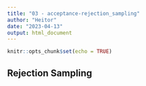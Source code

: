 ```yaml
---
title: "03 - acceptance-rejection_sampling"
author: "Heitor"
date: "2023-04-13"
output: html_document
---
```


```r
knitr::opts_chunk$set(echo = TRUE)
```

## Rejection Sampling 

```r

```

